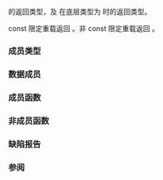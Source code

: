 {{cpp/ranges/elements_view/title|''iterator''}}
{{cpp/ranges/elements_view/navbar}}
{{ddcl|notes={{mark expos}}|
template&lt; bool Const &gt;
class /*iterator*/;
}}

{{rlpt|begin|elements_view::begin}} 的返回类型，及 {{rlpt|end|elements_view::end}} 在底层类型为 {{lconcept|common_range}} 时的返回类型。

const 限定重载返回 {{c|/*iterator*/&lt;true&gt;}}。非 const 限定重载返回 {{c|/*iterator*/&lt;false&gt;}}。

===成员类型===
{{dsc begin}}
{{dsc hitem|成员类型|定义}}
{{dsc expos mem type|Base|private=yes|若 {{c|Const}} 为 {{c|true}} 则为 {{c|const V}}，否则为 {{tt|V}}。}}
{{dsc|{{tt|iterator_concept}}|代表：
* 否则若 {{tti|Base}} 实现 {{lconcept|random_access_range}} 则该类型为 {{lc|std::random_access_iterator_tag}}。
* 否则若 {{tti|Base}} 实现 {{lconcept|bidirectional_range}} 则该类型为 {{lc|std::bidirectional_iterator_tag}}。
* 否则若 {{tti|Base}} 实现 {{lconcept|forward_range}} 则该类型为 {{lc|std::forward_iterator_tag}}。
* 否则该类型为 {{lc|std::input_iterator_tag}}。}}
{{dsc|{{tt|iterator_category}}&lt;br&gt;{{mark cond present}}|若 {{tti|Base}} 不实现 {{lconcept|forward_range}} 则未予定义。
* 否则若 {{c|std::get&lt;N&gt;(*current_)}} 是右值则改类型为 {{lc|std::input_iterator_tag}}。
* 否则，令 {{tti|C}} 为类型 {{c|std::iterator_traits&lt;std::iterator_t&lt;Base&gt;&gt;::iterator_category}}。则若 {{tti|C}} 实现 {{c|std::derived_from&lt;std::random_access_iterator_tag&gt;}} 则该类型为 {{lc|std::random_access_iterator_tag}}。
* 否则该类型为 {{tti|C}}。}}
{{dsc|{{tt|value_type}}|{{c|std::remove_cvref_t&lt;std::tuple_element_t&lt;N, ranges::range_value_t&lt;Base&gt;&gt;&gt;}}}}
{{dsc|{{tt|difference_type}}|{{c|ranges::range_difference_t&lt;Base&gt;}}}}
{{dsc end}}

===数据成员===
{{dsc begin}}
{{dsc hitem|成员对象|定义}}
{{dsc expos mem obj|current_|private=yes|指向底层序列的当前元素的 {{c|ranges::iterator_t&lt;Base&gt;}} 类型的迭代器。}}
{{dsc end}}

===成员函数===
{{dsc begin}}
{{dsc mem ctor|cpp/ranges/elements_view/iterator/iterator|构造迭代器}}
{{dsc mem fun|cpp/ranges/elements_view/iterator/base|返回底层迭代器}}
{{dsc mem fun|cpp/ranges/elements_view/iterator/operator*|访问第 {{tt|N}} 个元组元素}}
{{dsc mem fun|cpp/ranges/elements_view/iterator/operator_at|title=operator[]|按索引访问元素}}
{{dsc inc|cpp/ranges/adaptor/iterator/dsc operator arith|elements_view}}
{{dsc end}}

===非成员函数===
{{dsc begin}}
{{dsc fun|cpp/ranges/elements_view/iterator/operator_cmp|title=operator==&lt;br&gt;operator&lt;&lt;br&gt;operator&gt;&lt;br&gt;operator&lt;=&lt;br&gt;operator&gt;=&lt;br&gt;operator&lt;=&gt;|比较底层迭代器|notes={{mark c++20}}}}
{{dsc fun|cpp/ranges/elements_view/iterator/operator_arith2|title=operator+&lt;br&gt;operator-|进行迭代器算术|notes={{mark c++20}}}}
{{dsc end}}

===缺陷报告===
{{dr list begin}}
{{dr list item|paper=P2259R1|std=C++20|before=始终定义成员 {{tt|iterator_category}}|after=仅若 {{tt|''Base''}} 实现 {{lconcept|forward_range}} 才定义}}
{{dr list item|wg=lwg|dr=3555|std=C++20|before={{tt|iterator_concept}} 的定义忽略 const|after=使之考虑}}
{{dr list end}}

===参阅===
{{dsc begin}}
{{dsc inc|cpp/ranges/transform_view/dsc iterator}}
{{dsc end}}

{{langlinks|en|es|ja|ru}}